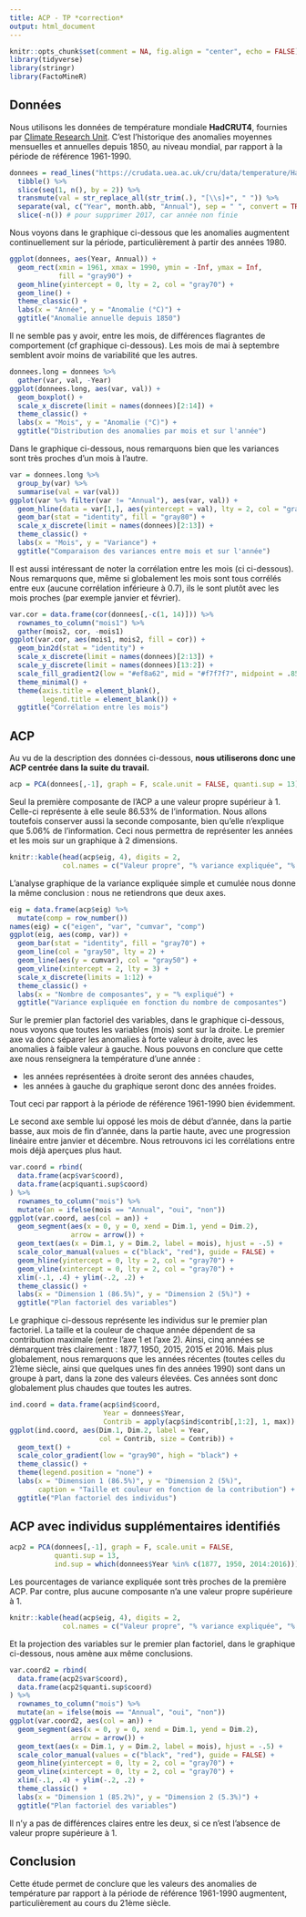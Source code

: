 ```yaml
---
title: ACP - TP *correction*
output: html_document
---
```


```r
knitr::opts_chunk$set(comment = NA, fig.align = "center", echo = FALSE)
library(tidyverse)
library(stringr)
library(FactoMineR)
```

## Données

Nous utilisons les données de température mondiale **HadCRUT4**, fournies par [Climate Research Unit](https://crudata.uea.ac.uk/). C'est l'historique des anomalies moyennes mensuelles et annuelles depuis 1850, au niveau mondial, par rapport à la période de référence 1961-1990.

```r
donnees = read_lines("https://crudata.uea.ac.uk/cru/data/temperature/HadCRUT4-gl.dat") %>% 
  tibble() %>% 
  slice(seq(1, n(), by = 2)) %>% 
  transmute(val = str_replace_all(str_trim(.), "[\\s]+", " ")) %>%
  separate(val, c("Year", month.abb, "Annual"), sep = " ", convert = TRUE) %>%
  slice(-n()) # pour supprimer 2017, car année non finie
```

Nous voyons dans le graphique ci-dessous que les anomalies augmentent continuellement sur la période, particulièrement à partir des années 1980.

```r
ggplot(donnees, aes(Year, Annual)) +
  geom_rect(xmin = 1961, xmax = 1990, ymin = -Inf, ymax = Inf, 
            fill = "gray90") +
  geom_hline(yintercept = 0, lty = 2, col = "gray70") +
  geom_line() +
  theme_classic() +
  labs(x = "Année", y = "Anomalie (°C)") +
  ggtitle("Anomalie annuelle depuis 1850")
```

Il ne semble pas y avoir, entre les mois, de différences flagrantes de comportement (cf graphique ci-dessous). Les mois de mai à septembre semblent avoir moins de variabilité que les autres.

```r
donnees.long = donnees %>%
  gather(var, val, -Year)
ggplot(donnees.long, aes(var, val)) +
  geom_boxplot() +
  scale_x_discrete(limit = names(donnees)[2:14]) +
  theme_classic() +
  labs(x = "Mois", y = "Anomalie (°C)") +
  ggtitle("Distribution des anomalies par mois et sur l'année")
```

Dans le graphique ci-dessous, nous remarquons bien que les variances sont très proches d'un mois à l'autre. 

```r
var = donnees.long %>%
  group_by(var) %>%
  summarise(val = var(val))
ggplot(var %>% filter(var != "Annual"), aes(var, val)) +
  geom_hline(data = var[1,], aes(yintercept = val), lty = 2, col = "gray70") +
  geom_bar(stat = "identity", fill = "gray80") +
  scale_x_discrete(limit = names(donnees)[2:13]) +
  theme_classic() +
  labs(x = "Mois", y = "Variance") +
  ggtitle("Comparaison des variances entre mois et sur l'année")
```

Il est aussi intéressant de noter la corrélation entre les mois (ci ci-dessous). Nous remarquons que, même si globalement les mois sont tous corrélés entre eux (aucune corrélation inférieure à 0.7), ils le sont plutôt avec les mois proches (par exemple janvier et février).

```r
var.cor = data.frame(cor(donnees[,-c(1, 14)])) %>%
  rownames_to_column("mois1") %>%
  gather(mois2, cor, -mois1)
ggplot(var.cor, aes(mois1, mois2, fill = cor)) +
  geom_bin2d(stat = "identity") +
  scale_x_discrete(limit = names(donnees)[2:13]) +
  scale_y_discrete(limit = names(donnees)[13:2]) +
  scale_fill_gradient2(low = "#ef8a62", mid = "#f7f7f7", midpoint = .85, high = "#67a9cf") +
  theme_minimal() +
  theme(axis.title = element_blank(),
        legend.title = element_blank()) +
  ggtitle("Corrélation entre les mois")
```


## ACP

Au vu de la description des données ci-dessous, **nous utiliserons donc une ACP centrée dans la suite du travail.**

```r
acp = PCA(donnees[,-1], graph = F, scale.unit = FALSE, quanti.sup = 13)
```

Seul la première composante de l'ACP a une valeur propre supérieur à 1. Celle-ci représente à elle seule 86.53% de l'information. Nous allons toutefois conserver aussi la seconde composante, bien qu'elle n'explique que 5.06% de l'information. Ceci nous permettra de représenter les années et les mois sur un graphique à 2 dimensions. 

```r
knitr::kable(head(acp$eig, 4), digits = 2, 
             col.names = c("Valeur propre", "% variance expliquée", "% cumulé"))
```

L'analyse graphique de la variance expliquée simple et cumulée nous donne la même conclusion : nous ne retiendrons que deux axes.

```r
eig = data.frame(acp$eig) %>%
  mutate(comp = row_number())
names(eig) = c("eigen", "var", "cumvar", "comp")
ggplot(eig, aes(comp, var)) +
  geom_bar(stat = "identity", fill = "gray70") +
  geom_line(col = "gray50", lty = 2) +
  geom_line(aes(y = cumvar), col = "gray50") +
  geom_vline(xintercept = 2, lty = 3) +
  scale_x_discrete(limits = 1:12) +
  theme_classic() +
  labs(x = "Nombre de composantes", y = "% expliqué") +
  ggtitle("Variance expliquée en fonction du nombre de composantes")
```

Sur le premier plan factoriel des variables, dans le graphique ci-dessous, nous voyons que toutes les variables (mois) sont sur la droite. Le premier axe va donc séparer les anomalies à forte valeur à droite, avec les anomalies à faible valeur à gauche. Nous pouvons en conclure que cette axe nous renseignera la température d'une année :

- les années représentées à droite seront des années chaudes,
- les années à gauche du graphique seront donc des années froides.

Tout ceci par rapport à la période de référence 1961-1990 bien évidemment.

Le second axe semble lui opposé les mois de début d'année, dans la partie basse, aux mois de fin d'année, dans la partie haute, avec une progression linéaire entre janvier et décembre. Nous retrouvons ici les corrélations entre mois déjà aperçues plus  haut.

```r
var.coord = rbind(
  data.frame(acp$var$coord),
  data.frame(acp$quanti.sup$coord)
) %>% 
  rownames_to_column("mois") %>%
  mutate(an = ifelse(mois == "Annual", "oui", "non"))
ggplot(var.coord, aes(col = an)) +
  geom_segment(aes(x = 0, y = 0, xend = Dim.1, yend = Dim.2),
               arrow = arrow()) +
  geom_text(aes(x = Dim.1, y = Dim.2, label = mois), hjust = -.5) +
  scale_color_manual(values = c("black", "red"), guide = FALSE) +
  geom_hline(yintercept = 0, lty = 2, col = "gray70") +
  geom_vline(xintercept = 0, lty = 2, col = "gray70") +
  xlim(-.1, .4) + ylim(-.2, .2) +
  theme_classic() +
  labs(x = "Dimension 1 (86.5%)", y = "Dimension 2 (5%)") +
  ggtitle("Plan factoriel des variables")
```

Le graphique ci-dessous représente les individus sur le premier plan factoriel. La taille et la couleur de chaque année dépendent de sa contribution maximale (entre l'axe 1 et l'axe 2). Ainsi, cinq années se démarquent très clairement : 1877, 1950, 2015, 2015 et 2016. Mais plus globalement, nous remarquons que les années récentes (toutes celles du 21ème siècle, ainsi que quelques unes fin des années 1990) sont dans un groupe à part, dans la zone des valeurs élevées. Ces années sont donc globalement plus chaudes que toutes les autres.

```r
ind.coord = data.frame(acp$ind$coord, 
                       Year = donnees$Year, 
                       Contrib = apply(acp$ind$contrib[,1:2], 1, max))
ggplot(ind.coord, aes(Dim.1, Dim.2, label = Year, 
                      col = Contrib, size = Contrib)) +
  geom_text() +
  scale_color_gradient(low = "gray90", high = "black") +
  theme_classic() +
  theme(legend.position = "none") +
  labs(x = "Dimension 1 (86.5%)", y = "Dimension 2 (5%)",
       caption = "Taille et couleur en fonction de la contribution") +
  ggtitle("Plan factoriel des individus")
```


## ACP avec individus supplémentaires identifiés

```r
acp2 = PCA(donnees[,-1], graph = F, scale.unit = FALSE, 
           quanti.sup = 13, 
           ind.sup = which(donnees$Year %in% c(1877, 1950, 2014:2016)))
```

Les pourcentages de variance expliquée sont très proches de la première ACP. Par contre, plus aucune composante n'a une valeur propre supérieure à 1.

```r
knitr::kable(head(acp$eig, 4), digits = 2, 
             col.names = c("Valeur propre", "% variance expliquée", "% cumulé"))
```

Et la projection des variables sur le premier plan factoriel, dans le graphique ci-dessous, nous amène aux même conclusions. 

```r
var.coord2 = rbind(
  data.frame(acp2$var$coord),
  data.frame(acp2$quanti.sup$coord)
) %>% 
  rownames_to_column("mois") %>%
  mutate(an = ifelse(mois == "Annual", "oui", "non"))
ggplot(var.coord2, aes(col = an)) +
  geom_segment(aes(x = 0, y = 0, xend = Dim.1, yend = Dim.2),
               arrow = arrow()) +
  geom_text(aes(x = Dim.1, y = Dim.2, label = mois), hjust = -.5) +
  scale_color_manual(values = c("black", "red"), guide = FALSE) +
  geom_hline(yintercept = 0, lty = 2, col = "gray70") +
  geom_vline(xintercept = 0, lty = 2, col = "gray70") +
  xlim(-.1, .4) + ylim(-.2, .2) +
  theme_classic() +
  labs(x = "Dimension 1 (85.2%)", y = "Dimension 2 (5.3%)") +
  ggtitle("Plan factoriel des variables")
```

Il n'y a pas de différences claires entre les deux, si ce n'est l'absence de valeur propre supérieure à 1.


## Conclusion

Cette étude permet de conclure que les valeurs des anomalies de température par rapport à la période de référence 1961-1990 augmentent, particulièrement au cours du 21ème siècle.




